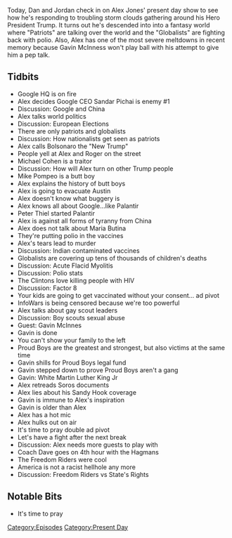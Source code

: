 {{Episode
    | title             = December 12-13, 2018
    | caption           = [https://knowledgefight.libsyn.com/knowledge-fight-december-12-13-2018 Listen to this episode on Libsyn]
    | episodeNumber     = 239
    | length            = 01:56:07
    | airDate           = December 14, 2018
    | coverageStartDate = December 12, 2018
    | coverageEndDate   = December 13, 2018
    | episodeType       = [[:Category:Present Day|Present Day]]
    | appearance        = [[Sandar Pichai]], [[Jair Bolsonaro]], [[Roger Stone]], [[Michael Cohen]], [[Mike Pompeo]], [[Peter Thiel]], [[Maria Butina]], [[Gavin McInnes]]
    | previousEpisode   = [[238: Coach Dave]]
    | nextEpisode       = [[240: March 30-31, 2009]]
}}

{{Stub}}

Today, Dan and Jordan check in on Alex Jones' present day show to see how he's responding to troubling storm clouds gathering around his Hero President Trump. It turns out he's descended into into a fantasy world where "Patriots" are talking over the world and the "Globalists" are fighting back with polio. Also, Alex has one of the most severe meltdowns in recent memory because Gavin McInness won't play ball with his attempt to give him a pep talk.

==Tidbits==

*Google HQ is on fire
*Alex decides Google CEO Sandar Pichai is enemy #1
*Discussion: Google and China
*Alex talks world politics
*Discussion: European Elections
*There are only patriots and globalists
*Discussion: How nationalists get seen as patriots
*Alex calls Bolsonaro the "New Trump"
*People yell at Alex and Roger on the street
*Michael Cohen is a traitor
*Discussion: How will Alex turn on other Trump people
*Mike Pompeo is a butt boy
*Alex explains the history of butt boys
*Alex is going to evacuate Austin
*Alex doesn't know what buggery is
*Alex knows all about Google...like Palantir
*Peter Thiel started Palantir
*Alex is against all forms of tyranny from China
*Alex does not talk about Maria Butina
*They're putting polio in the vaccines
*Alex's tears lead to murder
*Discussion: Indian contaminated vaccines
*Globalists are covering up tens of thousands of children's deaths
*Discussion: Acute Flacid Myolitis
*Discussion: Polio stats
*The Clintons love killing people with HIV
*Discussion: Factor 8
*Your kids are going to get vaccinated without your consent... ad pivot
*InfoWars is being censored because we're too powerful
*Alex talks about gay scout leaders
*Discussion: Boy scouts sexual abuse
*Guest: Gavin McInnes
*Gavin is done
*You can't show your family to the left
*Proud Boys are the greatest and strongest, but also victims at the same time
*Gavin shills for Proud Boys legal fund
*Gavin stepped down to prove Proud Boys aren't a gang
*Gavin: White Martin Luther King Jr
*Alex retreads Soros documents
*Alex lies about his Sandy Hook coverage
*Gavin is immune to Alex's inspiration
*Gavin is older than Alex
*Alex has a hot mic
*Alex hulks out on air
*It's time to pray double ad pivot
*Let's have a fight after the next break
*Discussion: Alex needs more guests to play with
*Coach Dave goes on 4th hour with the Hagmans
*The Freedom Riders were cool
*America is not a racist hellhole any more
*Discussion: Freedom Riders vs State's Rights

==Notable Bits==

*It's time to pray

[[Category:Episodes]]
[[Category:Present Day]]
